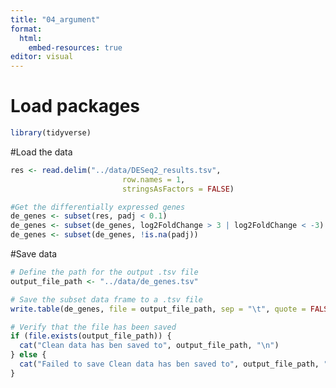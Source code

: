 ```yaml
---
title: "04_argument"
format:
  html:
    embed-resources: true
editor: visual
---
```


# Load packages

```r
library(tidyverse)
```

#Load the data

```r
res <- read.delim("../data/DESeq2_results.tsv",
                         row.names = 1, 
                         stringsAsFactors = FALSE)
```

```r
#Get the differentially expressed genes
de_genes <- subset(res, padj < 0.1)
de_genes <- subset(de_genes, log2FoldChange > 3 | log2FoldChange < -3)
de_genes <- subset(de_genes, !is.na(padj))
```

#Save data

```r
# Define the path for the output .tsv file
output_file_path <- "../data/de_genes.tsv"

# Save the subset data frame to a .tsv file
write.table(de_genes, file = output_file_path, sep = "\t", quote = FALSE, row.names = TRUE)

# Verify that the file has been saved
if (file.exists(output_file_path)) {
  cat("Clean data has ben saved to", output_file_path, "\n")
} else {
  cat("Failed to save Clean data has ben saved to", output_file_path, "\n")
}

```
